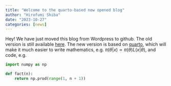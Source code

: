 ```yaml
---
title: "Welcome to the quarto-based new opened blog"
author: "Hirofumi Shiba"
date: "2023-10-27"
categories: [news]
---
```


Hey! We have just moved this blog from Wordpress to github. The old version
is still available [here](https://anomath.com/). The new
version is based on [quarto](https://quarto.org/), which will make it much
easier to write mathematics, e.g. $\pi(\theta|x) \propto \pi(\theta)
L(x|\theta)$, and code, e.g. 

```python
import numpy as np

def fact(n):
    return np.prod(range(1, n + 1))
```